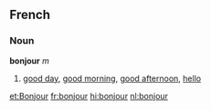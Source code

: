 ==French==
=== Noun ===
'''bonjour''' ''m''

# [[good day]], [[good morning]], [[good afternoon]], [[hello]]

[[et:Bonjour]]
[[fr:bonjour]]
[[hi:bonjour]]
[[nl:bonjour]]